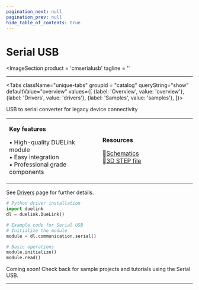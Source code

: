 ```yaml
---
pagination_next: null
pagination_prev: null
hide_table_of_contents: true
---
```



# Serial USB

<ImageSection
    product = 'cmserialusb'
    tagline = ''
></ImageSection>

---

<Tabs className="unique-tabs" groupid = "catalog" queryString="show" defaultValue="overview"
  values={[
    {label: 'Overview', value: 'overview'},
    {label: 'Drivers', value: 'drivers'},
    {label: 'Samples', value: 'samples'},
  ]}>

<TabItem value="overview">

USB to serial converter for legacy device connectivity

<table><td width='50%'>

**Key features**

• High-quality DUELink module<br/>
• Easy integration<br/>
• Professional grade components<br/>

</td><td width='50%'>

**Resources**
 
📄[Schematics](/sch/gdl-cmserialusb-a.pdf)<br/>
🔩[3D STEP file](/3d/gdl-cmserialusb-a.step)<br/>

</td></table>

</TabItem>

<TabItem value="drivers">

See [Drivers](../../engine/drivers) page for further details.

```python
# Python driver installation
import duelink
dl = duelink.DueLink()

# Example code for Serial USB
# Initialize the module
module = dl.communication.serial()

# Basic operations
module.initialize()
module.read()
```

</TabItem>

<TabItem value="samples">

Coming soon! Check back for sample projects and tutorials using the Serial USB.

</TabItem>

</Tabs>

---

<OrderSection
    product = "DUELink Serial USB A"
    partnumber = "GDL-CMSERIALUSB-A"
    price = "$19.99"
/>
